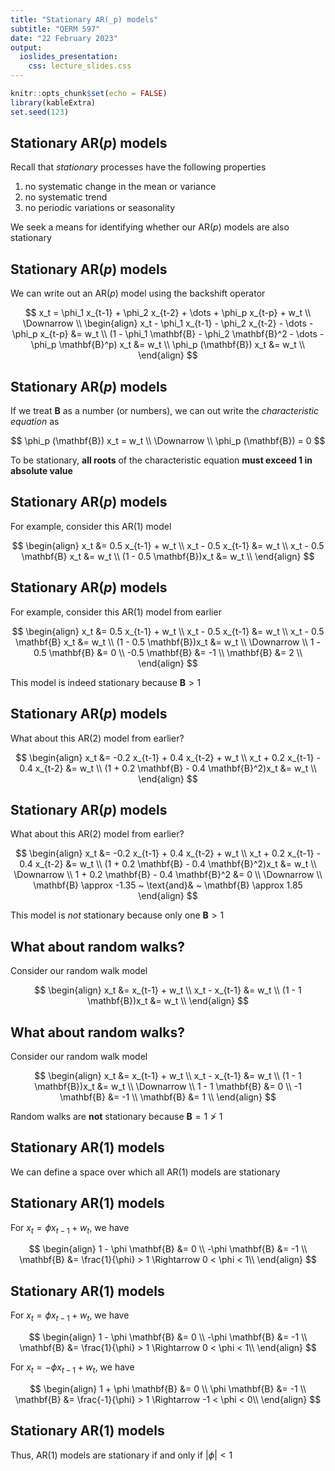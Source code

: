 ```yaml
---
title: "Stationary AR(_p) models"
subtitle: "QERM 597"
date: "22 February 2023"
output:
  ioslides_presentation:
    css: lecture_slides.css
---
```


```r
knitr::opts_chunk$set(echo = FALSE)
library(kableExtra)
set.seed(123)
```

## Stationary AR(_p_) models

Recall that _stationary_ processes have the following properties

1. no systematic change in the mean or variance  
2. no systematic trend  
3. no periodic variations or seasonality

We seek a means for identifying whether our AR(_p_) models are also stationary


## Stationary AR(_p_) models

We can write out an AR(_p_) model using the backshift operator

$$
  x_t = \phi_1 x_{t-1} + \phi_2 x_{t-2} + \dots + \phi_p x_{t-p} + w_t \\
  \Downarrow \\
\begin{align}
  x_t - \phi_1 x_{t-1} - \phi_2 x_{t-2} - \dots - \phi_p x_{t-p} &= w_t \\
  (1 - \phi_1 \mathbf{B} - \phi_2 \mathbf{B}^2 - \dots - \phi_p \mathbf{B}^p) x_t &= w_t \\
  \phi_p (\mathbf{B}) x_t &= w_t \\
\end{align}
$$

## Stationary AR(_p_) models

If we treat $\mathbf{B}$ as a number (or numbers), we can out write the _characteristic equation_ as

$$
\phi_p (\mathbf{B}) x_t = w_t \\
\Downarrow \\
\phi_p (\mathbf{B}) = 0
$$

To be stationary, __all roots__ of the characteristic equation __must exceed 1 in absolute value__


## Stationary AR(_p_) models

For example, consider this AR(1) model

$$
\begin{align}
  x_t &= 0.5 x_{t-1} + w_t \\
  x_t - 0.5 x_{t-1} &= w_t \\
  x_t - 0.5 \mathbf{B} x_t &= w_t \\
  (1 - 0.5 \mathbf{B})x_t &= w_t \\
\end{align}
$$


## Stationary AR(_p_) models

For example, consider this AR(1) model from earlier

$$
\begin{align}
  x_t &= 0.5 x_{t-1} + w_t \\
  x_t - 0.5 x_{t-1} &= w_t \\
   x_t - 0.5 \mathbf{B} x_t &= w_t \\
 (1 - 0.5 \mathbf{B})x_t &= w_t \\
  \Downarrow \\
  1 - 0.5 \mathbf{B} &= 0 \\
  -0.5 \mathbf{B} &= -1 \\
  \mathbf{B} &= 2 \\
\end{align}
$$

This model is indeed stationary because $\mathbf{B} > 1$


## Stationary AR(_p_) models

What about this AR(2) model from earlier?

$$
\begin{align}
  x_t &= -0.2 x_{t-1} + 0.4 x_{t-2} + w_t \\
  x_t + 0.2 x_{t-1} - 0.4 x_{t-2} &= w_t \\
  (1 + 0.2 \mathbf{B} - 0.4 \mathbf{B}^2)x_t &= w_t \\
\end{align}
$$


## Stationary AR(_p_) models

What about this AR(2) model from earlier?

$$
\begin{align}
  x_t &= -0.2 x_{t-1} + 0.4 x_{t-2} + w_t \\
  x_t + 0.2 x_{t-1} - 0.4 x_{t-2} &= w_t \\
  (1 + 0.2 \mathbf{B} - 0.4 \mathbf{B}^2)x_t &= w_t \\
  \Downarrow \\
  1 + 0.2 \mathbf{B} - 0.4 \mathbf{B}^2 &= 0 \\
  \Downarrow \\
  \mathbf{B} \approx -1.35 ~ \text{and}& ~ \mathbf{B} \approx 1.85
\end{align}
$$

This model is _not_ stationary because only one $\mathbf{B} > 1$


## What about random walks?

Consider our random walk model

$$
\begin{align}
  x_t &= x_{t-1} + w_t \\
  x_t - x_{t-1} &= w_t \\
  (1 - 1 \mathbf{B})x_t &= w_t \\
\end{align}
$$


## What about random walks?

Consider our random walk model

$$
\begin{align}
  x_t &= x_{t-1} + w_t \\
  x_t - x_{t-1} &= w_t \\
  (1 - 1 \mathbf{B})x_t &= w_t \\
  \Downarrow \\
  1 - 1 \mathbf{B} &= 0 \\
  -1 \mathbf{B} &= -1 \\
  \mathbf{B} &= 1 \\
\end{align}
$$

Random walks are __not__ stationary because $\mathbf{B} = 1 \ngtr 1$


## Stationary AR(1) models

We can define a space over which all AR(1) models are stationary


## Stationary AR(1) models

For $x_t = \phi x_{t-1} + w_t$, we have

$$
\begin{align}
  1 - \phi \mathbf{B} &= 0 \\
  -\phi \mathbf{B} &= -1 \\
  \mathbf{B} &= \frac{1}{\phi} > 1 \Rightarrow 0 < \phi < 1\\
\end{align}
$$


## Stationary AR(1) models

For $x_t = \phi x_{t-1} + w_t$, we have

$$
\begin{align}
  1 - \phi \mathbf{B} &= 0 \\
  -\phi \mathbf{B} &= -1 \\
  \mathbf{B} &= \frac{1}{\phi} > 1 \Rightarrow 0 < \phi < 1\\
\end{align}
$$

For $x_t = -\phi x_{t-1} + w_t$, we have

$$
\begin{align}
  1 + \phi \mathbf{B} &= 0 \\
  \phi \mathbf{B} &= -1 \\
  \mathbf{B} &= \frac{-1}{\phi} > 1 \Rightarrow -1 < \phi < 0\\
\end{align}
$$


## Stationary AR(1) models

Thus, AR(1) models are stationary if and only if $\lvert \phi \rvert < 1$  

